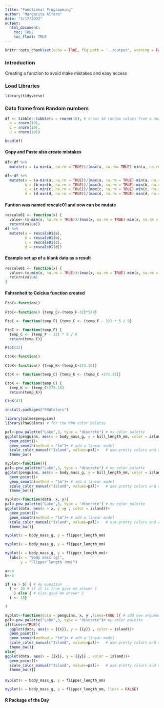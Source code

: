 ```yaml
---
title: "Functional Programming"
author: "Margarita Alfaro"
date: "3/17/2022"
output: 
  html_document:
    toc: TRUE
    toc_float: TRUE
---
```


```r
knitr::opts_chunk$set(echo = TRUE, fig.path = '../output', warning = FALSE, message = FALSE)
```

### Introduction ###
Creating a function to avoid make mistakes and easy access

### Load Libraries ###
```r
library(tidyverse)
```

### Data frame from Random numbers ###
```r
df <- tibble::tibble(a = rnorm(10), # draws 10 random values from a normal distribution
  b = rnorm(10),
  c = rnorm(10),
  d = rnorm(10))

head(df)
```

#### Copy and Paste also create mistakes
```r
df<-df %>%
  mutate(a = (a-min(a, na.rm = TRUE))/(max(a, na.rm= TRUE)-min(a, na.rm = TRUE)))

df<-df %>%
  mutate(a = (a-min(a, na.rm = TRUE))/(max(a, na.rm = TRUE)-min(a, na.rm = TRUE)),
         b = (b-min(b, na.rm = TRUE))/(max(b, na.rm = TRUE)-min(b, na.rm = TRUE)),
         c = (c-min(c, na.rm = TRUE))/(max(c, na.rm = TRUE)-min(c, na.rm = TRUE)),
         d = (d-min(d, na.rm = TRUE))/(max(d, na.rm = TRUE)-min(d, na.rm = TRUE)))
```


#### Funtion was named rescale01 and now can be mutate
```r
rescale01 <- function(x) {
  value<-(x-min(x, na.rm = TRUE))/(max(x, na.rm = TRUE)-min(x, na.rm = TRUE))
  return(value)}
df %>%
  mutate(a = rescale01(a),
         b = rescale01(b),
         c = rescale01(c),
         d = rescale01(d))
```
#### Example set up of a blank data as a result
```r
rescale01 <- function(x) {
  value<-(x-min(x, na.rm = TRUE))/(max(x, na.rm = TRUE)-min(x, na.rm = TRUE))
  return(value)
}
```


#### Fahrenheit to Celcius function created
```r
FtoC<-function()
  
FtoC<-function() {temp_C<-(temp_F-32)*5/9}

FtoC <- function(temp_F) {temp_C <- (temp_F - 32) * 5 / 9} 

FtoC <- function(temp_F) { 
  temp_C <- (temp_F - 32) * 5 / 9 
  return(temp_C)}
```

```r
FtoC(32)
```


```r
CtoK<-function()
  
CtoK<-function() {temp_K<-(temp_C+273.15)}

CtoK <- function(temp_C) {temp_K <- (temp_C +273.15)} 

CtoK <- function(temp_C) { 
  temp_K <- (temp_C+273.15)
  return(temp_K)}
```

```r
CtoK(47)
```


```r

install.packages("PNWColors")
```

```r
library(palmerpenguins)
library(PNWColors) # for the PNW color palette 
```


```r
pal<-pnw_palette("Lake",3, type = "discrete") # my color palette 
ggplot(penguins, aes(x = body_mass_g, y = bill_length_mm, color = island))+
  geom_point()+
  geom_smooth(method = "lm")+ # add a linear model
  scale_color_manual("Island", values=pal)+   # use pretty colors and change the legend title
  theme_bw()
```

```r
myplot<-function(){
pal<-pnw_palette("Lake",3, type = "discrete") # my color palette 
ggplot(penguins, aes(x = body_mass_g, y = bill_length_mm, color = island))+
  geom_point()+
  geom_smooth(method = "lm")+ # add a linear model
  scale_color_manual("Island", values=pal)+   # use pretty colors and change the legend title
  theme_bw()}
```

```r
myplot<-function(data, x, y){
pal<-pnw_palette("Lake",3, type = "discrete") # my color palette 
ggplot(data, aes(x = x, y =y , color = island))+
  geom_point()+
  geom_smooth(method = "lm")+ # add a linear model
  scale_color_manual("Island", values=pal)+   # use pretty colors and change the legend title
  theme_bw()}
```

```r
myplot(x = body_mass_g, y = flipper_length_mm)
```

```r
myplot(x = body_mass_g, y = flipper_length_mm)
```


```r
myplot(x = body_mass_g, y = flipper_length_mm)+
  labs(x = "Body mass (g)",
       y = "Flipper length (mm)")
```

```r
a<-4
b<-5
```

```r
if (a > b) { # my question
  f <- 20 # if it is true give me answer 1
    } else { # else give me answer 2
  f <- 10}
```

```r
f
```

```r
myplot<-function(data = penguins, x, y ,lines=TRUE ){ # add new argument for lines
pal<-pnw_palette("Lake",3, type = "discrete")# my color palette 
if(lines==TRUE){
  ggplot(data, aes(x = {{x}}, y = {{y}} , color = island))+
  geom_point()+
  geom_smooth(method = "lm")+ # add a linear model
  scale_color_manual("Island", values=pal)+   # use pretty colors and change the legend title
  theme_bw()}
else{
ggplot(data, aes(x = {{x}}, y = {{y}} , color = island))+
  geom_point()+
  scale_color_manual("Island", values=pal)+   # use pretty colors and change the legend title
  theme_bw()}}
```

####
```r
myplot(x = body_mass_g, y = flipper_length_mm)
```

```r
myplot(x = body_mass_g, y = flipper_length_mm, lines = FALSE)
```


#### R Package of the Day
```r

```



